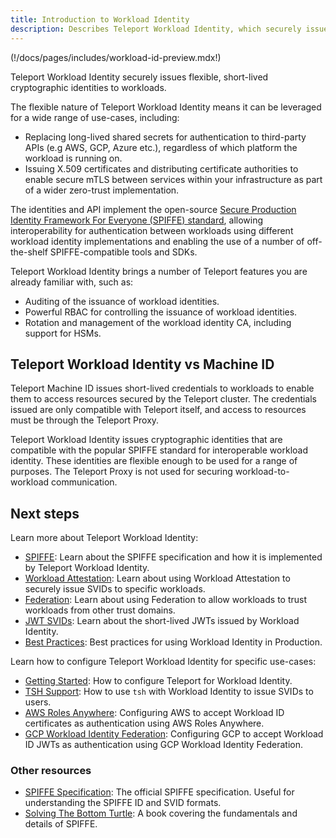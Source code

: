 ```yaml
---
title: Introduction to Workload Identity
description: Describes Teleport Workload Identity, which securely issues flexible, short-lived identities to workloads and non-human identities.
---
```


(!/docs/pages/includes/workload-id-preview.mdx!)

Teleport Workload Identity securely issues flexible, short-lived cryptographic 
identities to workloads.

The flexible nature of Teleport Workload Identity means it can be leveraged for
a wide range of use-cases, including:

- Replacing long-lived shared secrets for authentication to third-party APIs
  (e.g AWS, GCP, Azure etc.), regardless of which platform the workload is
  running on.
- Issuing X.509 certificates and distributing certificate authorities to enable
  secure mTLS between services within your infrastructure as part of a wider
  zero-trust implementation.



The identities and API implement the open-source
[Secure Production Identity Framework For Everyone (SPIFFE) standard](./spiffe.mdx),
allowing interoperability for authentication between workloads using different
workload identity implementations and enabling the use of a number of
off-the-shelf SPIFFE-compatible tools and SDKs.

Teleport Workload Identity brings a number of Teleport features you are
already familiar with, such as:

- Auditing of the issuance of workload identities.
- Powerful RBAC for controlling the issuance of workload identities.
- Rotation and management of the workload identity CA, including support for
  HSMs.

## Teleport Workload Identity vs Machine ID

Teleport Machine ID issues short-lived credentials to workloads to enable them
to access resources secured by the Teleport cluster. The credentials issued are
only compatible with Teleport itself, and access to resources must be through
the Teleport Proxy.

Teleport Workload Identity issues cryptographic identities that are compatible
with the popular SPIFFE standard for interoperable workload identity. These 
identities are flexible enough to be used for a range of purposes. The 
Teleport Proxy is not used for securing workload-to-workload communication.

## Next steps

Learn more about Teleport Workload Identity:

- [SPIFFE](./spiffe.mdx): Learn about the SPIFFE specification and how it is implemented by Teleport Workload Identity.
- [Workload Attestation](./workload-attestation.mdx): Learn about using Workload Attestation to securely issue SVIDs to specific workloads.
- [Federation](./federation.mdx): Learn about using Federation to allow workloads to trust workloads from other trust domains.
- [JWT SVIDs](./jwt-svids.mdx): Learn about the short-lived JWTs issued by Workload Identity.
- [Best Practices](./best-practices.mdx): Best practices for using Workload Identity in Production.

Learn how to configure Teleport Workload Identity for specific use-cases:

- [Getting Started](./getting-started.mdx): How to configure Teleport for Workload Identity.
- [TSH Support](./tsh.mdx): How to use `tsh` with Workload Identity to issue SVIDs to users.
- [AWS Roles Anywhere](./aws-roles-anywhere.mdx): Configuring AWS to accept Workload ID certificates as authentication using AWS Roles Anywhere.
- [GCP Workload Identity Federation](./gcp-workload-identity-federation-jwt.mdx): Configuring GCP to accept Workload ID JWTs as authentication using GCP Workload Identity Federation.

### Other resources

- [SPIFFE Specification](https://github.com/spiffe/spiffe/blob/main/standards/SPIFFE.md): The official SPIFFE specification. Useful for understanding the SPIFFE ID and SVID formats.
- [Solving The Bottom Turtle](https://spiffe.io/pdf/Solving-the-bottom-turtle-SPIFFE-SPIRE-Book.pdf): A book covering the fundamentals and details of SPIFFE.
